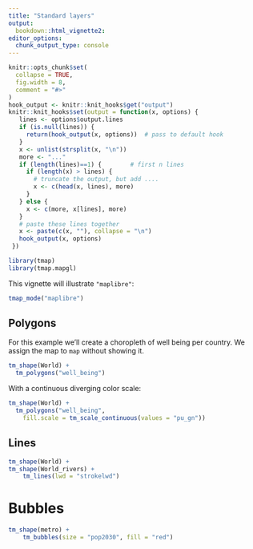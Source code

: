 ```yaml
---
title: "Standard layers"
output: 
  bookdown::html_vignette2:
editor_options: 
  chunk_output_type: console
---
```


```r
knitr::opts_chunk$set(
  collapse = TRUE,
  fig.width = 8,
  comment = "#>"
)
hook_output <- knitr::knit_hooks$get("output")
knitr::knit_hooks$set(output = function(x, options) {
   lines <- options$output.lines
   if (is.null(lines)) {
     return(hook_output(x, options))  # pass to default hook
   }
   x <- unlist(strsplit(x, "\n"))
   more <- "..."
   if (length(lines)==1) {        # first n lines
     if (length(x) > lines) {
       # truncate the output, but add ....
       x <- c(head(x, lines), more)
     }
   } else {
     x <- c(more, x[lines], more)
   }
   # paste these lines together
   x <- paste(c(x, ""), collapse = "\n")
   hook_output(x, options)
 })

```

```r
library(tmap)
library(tmap.mapgl)
```

This vignette will illustrate `"maplibre"`:

```r
tmap_mode("maplibre")
```

## Polygons

For this example we'll create a choropleth of well being per country. We assign the map to `map` without showing it.

```r
tm_shape(World) + 
  tm_polygons("well_being")
```

With a continuous diverging color scale:

```r
tm_shape(World) + 
  tm_polygons("well_being",
    fill.scale = tm_scale_continuous(values = "pu_gn"))
```


## Lines

```r
tm_shape(World) + 
tm_shape(World_rivers) +
	tm_lines(lwd = "strokelwd")
```

# Bubbles


```r
tm_shape(metro) +
	tm_bubbles(size = "pop2030", fill = "red")
```


